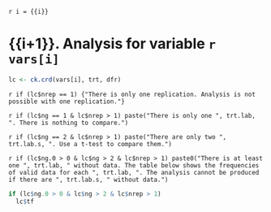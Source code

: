 `r i = {{i}}`

# {{i+1}}. Analysis for variable `r vars[i]`

```r
lc <- ck.crd(vars[i], trt, dfr)
```

`r if (lc$nrep == 1) {"There is only one replication. Analysis is not possible with one replication."}`

`r if (lc$ng == 1 & lc$nrep > 1) paste("There is only one ", trt.lab, ". There is nothing to compare.")`

`r if (lc$ng == 2 & lc$nrep > 1) paste("There are only two ", trt.lab.s, ". Use a t-test to compare them.")`

`r if (lc$ng.0 > 0 & lc$ng > 2 & lc$nrep > 1) paste0("There is at least one ", trt.lab, " without data. The table below shows the frequencies of valid data for each ", trt.lab, ". The analysis cannot be produced if there are ", trt.lab.s, " without data.")`

```r
if (lc$ng.0 > 0 & lc$ng > 2 & lc$nrep > 1)
  lc$tf
```
